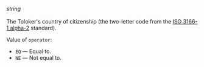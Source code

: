 _string_<br/><br/>The Toloker's country of citizenship (the two-letter code from the [ISO 3166-1 alpha-2](https://www.iso.org/obp/ui/#search/code/) standard).

Value of `operator`:

- `EQ` — Equal to.
- `NE` — Not equal to.